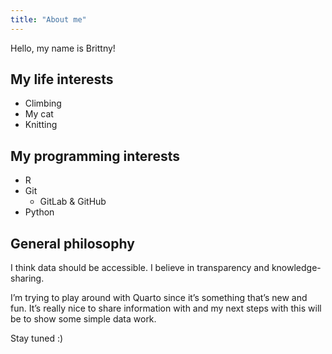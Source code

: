 ```yaml
---
title: "About me"
---
```


Hello, my name is Brittny!

## My life interests

- Climbing
- My cat
- Knitting

## My programming interests

- R
- Git
    - GitLab & GitHub
- Python

## General philosophy

I think data should be accessible. I believe in transparency and knowledge-sharing.

I'm trying to play around with Quarto since it's something that's new and fun. It's really nice to share information with and my next steps with this will be to show some simple data work.

Stay tuned :)
